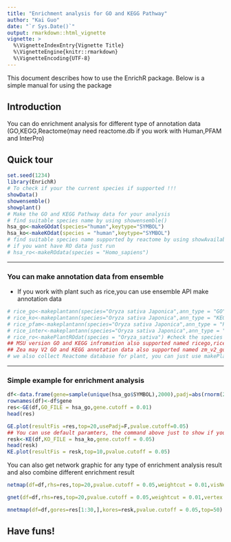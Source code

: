 ```yaml
---
title: "Enrichment analysis for GO and KEGG Pathway"
author: "Kai Guo"
date: "`r Sys.Date()`"
output: rmarkdown::html_vignette
vignette: >
  %\VignetteIndexEntry{Vignette Title}
  %\VignetteEngine{knitr::rmarkdown}
  %\VignetteEncoding{UTF-8}
---
```


This document describes how to use the EnrichR package.
Below is a simple manual for using the package

## Introduction
You can do enrichment analysis for different type of annotation data (GO,KEGG,Reactome(may need reactome.db if you work with Human,PFAM and InterPro)             

## Quick tour
```r
set.seed(1234)   
library(EnrichR)   
# To check if your the current species if supported !!!
showData()   
showensemble()  
showplant()
# Make the GO and KEGG Pathway data for your analysis
# find suitable species name by using showensemble()    
hsa_go<-makeGOdat(species="human",keytype="SYMBOL")
hsa_ko<-makeKOdat(species = "human",keytype="SYMBOL")
# find suitable species name supported by reactome by using showAvailableRO()
# if you want have RO data just run
# hsa_ro<-makeROdata(species = "Homo_sapiens") 
```         
____   

### You can make annotation data from ensemble   
* If you work with plant such as rice,you can use ensemble API make annotation data   
```r
# rice_go<-makeplantann(species="Oryza sativa Japonica",ann_type = "GO")   #check the species name by using showplant()
# rice_ko<-makeplantann(species="Oryza sativa Japonica",ann_type = "KEGG") 
# rice_pfam<-makeplantann(species="Oryza sativa Japonica",ann_type = "PFAM")
# rice_inter<-makeplantann(species="Oryza sativa Japonica",ann_type = "InterPro")
# rice_ro<-makePlantROdat(species = "Oryza_sativa") #check the species name by using showAvailablePlants()
## MSU version GO and KEGG infromation also supported named ricego,riceko   
## Zea may V2 GO and KEGG annotation data also supported named zm_v2_go and zm_v2_ko
# we also collect Reactome database for plant, you can just use makePlantROdat function to get RO data.   
```   
----

### Simple example for enrichment analysis

```r
df<-data.frame(gene=sample(unique(hsa_go$SYMBOL),2000),padj=abs(rnorm(2000,0,0.01)))
rownames(df)<-df$gene
res<-GE(df,GO_FILE = hsa_go,gene.cutoff = 0.01)
head(res)
```       

```r
GE.plot(resultFis =res,top=20,usePadj=F,pvalue.cutoff=0.05)
## You can use default paramters, the command above just to show if you want use pvalue as cut off value.
resk<-KE(df,KO_FILE = hsa_ko,gene.cutoff = 0.05)
head(resk)
KE.plot(resultFis = resk,top=10,pvalue.cutoff = 0.05)
```    
You can also get network graphic for any type of enrichment analysis result and also combine different enrichment result      

```r
netmap(df=df,rhs=res,top=20,pvalue.cutoff = 0.05,weightcut = 0.01,visNet = T,nodeselect=T)
```   
```r
gnet(df=df,rhs=res,top=20,pvalue.cutoff = 0.05,weightcut = 0.01,vertex.label.cex=4)
``` 
```r
mnetmap(df=df,gores=res[1:30,],kores=resk,pvalue.cutoff = 0.05,top=50)
```       
## Have funs!
